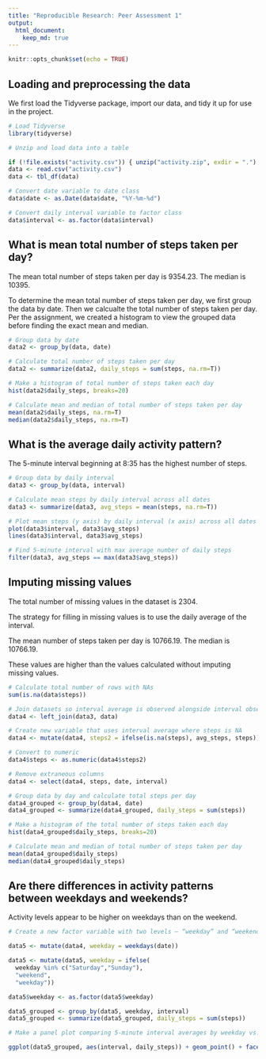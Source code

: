 ```yaml
---
title: "Reproducible Research: Peer Assessment 1"
output: 
  html_document:
    keep_md: true
---
```



```r
knitr::opts_chunk$set(echo = TRUE)
```

## Loading and preprocessing the data

We first load the Tidyverse package, import our data, and tidy it up for use in the project.

```r
# Load Tidyverse
library(tidyverse)

# Unzip and load data into a table

if (!file.exists("activity.csv")) { unzip("activity.zip", exdir = ".") }
data <- read.csv("activity.csv")
data <- tbl_df(data)

# Convert date variable to date class
data$date <- as.Date(data$date, "%Y-%m-%d")

# Convert daily interval variable to factor class
data$interval <- as.factor(data$interval)
```

## What is mean total number of steps taken per day?

The mean total number of steps taken per day is 9354.23. The median is 10395.

To determine the mean total number of steps taken per day, we first group the data by date. Then we calcualte the total number of steps taken per day. Per the assignment, we created a histogram to view the grouped data before finding the exact mean and median.

```r
# Group data by date
data2 <- group_by(data, date)

# Calculate total number of steps taken per day
data2 <- summarize(data2, daily_steps = sum(steps, na.rm=T))

# Make a histogram of total number of steps taken each day
hist(data2$daily_steps, breaks=20)

# Calculate mean and median of total number of steps taken per day
mean(data2$daily_steps, na.rm=T)
median(data2$daily_steps, na.rm=T)
```

## What is the average daily activity pattern?

The 5-minute interval beginning at 8:35 has the highest number of steps.

```r
# Group data by daily interval
data3 <- group_by(data, interval)

# Calculate mean steps by daily interval across all dates
data3 <- summarize(data3, avg_steps = mean(steps, na.rm=T))

# Plot mean steps (y axis) by daily interval (x axis) across all dates
plot(data3$interval, data3$avg_steps)
lines(data3$interval, data3$avg_steps)

# Find 5-minute interval with max average number of daily steps
filter(data3, avg_steps == max(data3$avg_steps))
```

## Imputing missing values

The total number of missing values in the dataset is 2304.

The strategy for filling in missing values is to use the daily average of the interval.

The mean number of steps taken per day is 10766.19. The median is 10766.19.

These values are higher than the values calculated without imputing missing values.

```r
# Calculate total number of rows with NAs
sum(is.na(data$steps))

# Join datasets so interval average is observed alongside interval observation
data4 <- left_join(data3, data)

# Create new variable that uses interval average where steps is NA
data4 <- mutate(data4, steps2 = ifelse(is.na(steps), avg_steps, steps))

# Convert to numeric
data4$steps <- as.numeric(data4$steps2)

# Remove extraneous columns
data4 <- select(data4, steps, date, interval)

# Group data by day and calculate total steps per day
data4_grouped <- group_by(data4, date)
data4_grouped <- summarize(data4_grouped, daily_steps = sum(steps))

# Make a histogram of the total number of steps taken each day 
hist(data4_grouped$daily_steps, breaks=20)

# Calculate mean and median of total number of steps taken per day
mean(data4_grouped$daily_steps)
median(data4_grouped$daily_steps)
```

## Are there differences in activity patterns between weekdays and weekends?

Activity levels appear to be higher on weekdays than on the weekend.

```r
# Create a new factor variable with two levels – “weekday” and “weekend”

data5 <- mutate(data4, weekday = weekdays(date))

data5 <- mutate(data5, weekday = ifelse(
  weekday %in% c("Saturday","Sunday"),
  "weekend",
  "weekday"))

data5$weekday <- as.factor(data5$weekday)

data5_grouped <- group_by(data5, weekday, interval)
data5_grouped <- summarize(data5_grouped, daily_steps = sum(steps))

# Make a panel plot comparing 5-minute interval averages by weekday vs. weekend

ggplot(data5_grouped, aes(interval, daily_steps)) + geom_point() + facet_wrap(~weekday)
```